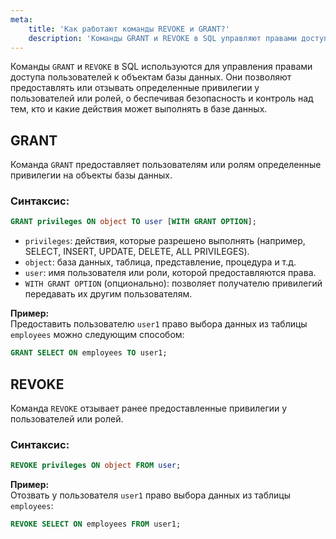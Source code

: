 ```yaml
---
meta:
    title: 'Как работают команды REVOKE и GRANT?'
    description: 'Команды GRANT и REVOKE в SQL управляют правами доступа к объектам базы данных. Узнайте, как предоставлять и отзывать привилегии пользователей с примерами.'
---
```


Команды `GRANT` и `REVOKE` в SQL используются для управления правами доступа пользователей
к объектам базы данных.
Они позволяют предоставлять или отзывать определенные привилегии у пользователей или ролей, о
беспечивая безопасность и контроль над тем, кто и какие действия может выполнять в базе данных.

## GRANT

Команда `GRANT` предоставляет пользователям или ролям определенные привилегии на объекты базы данных.

### Синтаксис:

```sql
GRANT privileges ON object TO user [WITH GRANT OPTION];
```

-   `privileges`: действия, которые разрешено выполнять (например, SELECT, INSERT, UPDATE, DELETE, ALL PRIVILEGES).
-   `object`: база данных, таблица, представление, процедура и т.д.
-   `user`: имя пользователя или роли, которой предоставляются права.
-   `WITH GRANT OPTION` (опционально): позволяет получателю привилегий передавать их другим пользователям.

**Пример:**  
Предоставить пользователю `user1` право выбора данных из таблицы `employees` можно следующим способом:

```sql
GRANT SELECT ON employees TO user1;
```

## REVOKE

Команда `REVOKE` отзывает ранее предоставленные привилегии у пользователей или ролей.

### Синтаксис:

```sql
REVOKE privileges ON object FROM user;
```

**Пример:**  
Отозвать у пользователя `user1` право выбора данных из таблицы `employees`:

```sql
REVOKE SELECT ON employees FROM user1;
```

